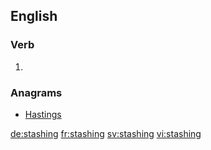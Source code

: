 ==English==

===Verb===
{{head|en}}

# {{present participle of|stash|lang=en}}

===Anagrams===
* [[Hastings#English|Hastings]]

[[de:stashing]]
[[fr:stashing]]
[[sv:stashing]]
[[vi:stashing]]